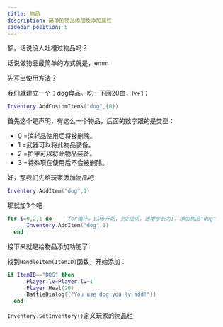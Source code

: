 ```yaml
---
title: 物品
description: 简单的物品添加及添加属性
sidebar_position: 5
---
```


额，话说没人吐槽过物品吗？







话说做物品最简单的方式就是，emm

先写出使用方法？

我们就建立一个：dog食品。吃一下回20血，lv+1：
```lua
Inventory.AddCustomItems("dog",{0})
```

首先这个是声明，有这么一个物品，后面的数字跟的是类型：

 - 0 =消耗品使用后将被删除。
 - 1 =武器可以将此物品装备。
 - 2 =护甲可以将此物品装备。
 - 3 =特殊项在使用后不会被删除。

好，那我们先给玩家添加物品吧

```lua
Inventory.AddItem("dog",1)
```


那就加3个吧

```lua
for i=0,2,1 do   --for循环，i从0开始，到2结束，递增步长为1，添加物品"dog"
      Inventory.AddItem("dog",1)
  end
```

接下来就是给物品添加功能了

找到`HandleItem(ItemID)`函数，开始添加：

```lua
if ItemID=="DOG" then
      Player.lv=Player.lv+1
      Player.Heal(20)
      BattleDialog({"You use dog you lv add!"})
  end
```

`Inventory.SetInventory()`定义玩家的物品栏